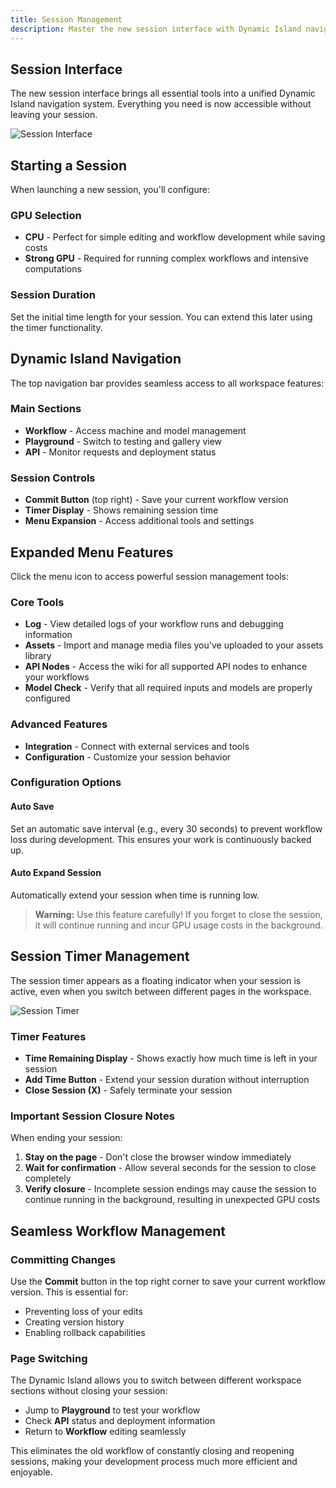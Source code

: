 ```yaml
---
title: Session Management
description: Master the new session interface with Dynamic Island navigation and advanced features
---
```


## Session Interface

The new session interface brings all essential tools into a unified Dynamic Island navigation system. Everything you need is now accessible without leaving your session.

![Session Interface](https://cd-misc.s3.us-east-2.amazonaws.com/docs/workspace/session.png)

## Starting a Session

When launching a new session, you'll configure:

### GPU Selection
- **CPU** - Perfect for simple editing and workflow development while saving costs
- **Strong GPU** - Required for running complex workflows and intensive computations

### Session Duration
Set the initial time length for your session. You can extend this later using the timer functionality.

## Dynamic Island Navigation

The top navigation bar provides seamless access to all workspace features:

### Main Sections
- **Workflow** - Access machine and model management
- **Playground** - Switch to testing and gallery view  
- **API** - Monitor requests and deployment status

### Session Controls
- **Commit Button** (top right) - Save your current workflow version
- **Timer Display** - Shows remaining session time
- **Menu Expansion** - Access additional tools and settings

## Expanded Menu Features

Click the menu icon to access powerful session management tools:

### Core Tools
- **Log** - View detailed logs of your workflow runs and debugging information
- **Assets** - Import and manage media files you've uploaded to your assets library
- **API Nodes** - Access the wiki for all supported API nodes to enhance your workflows
- **Model Check** - Verify that all required inputs and models are properly configured

### Advanced Features
- **Integration** - Connect with external services and tools
- **Configuration** - Customize your session behavior

### Configuration Options

#### Auto Save
Set an automatic save interval (e.g., every 30 seconds) to prevent workflow loss during development. This ensures your work is continuously backed up.

#### Auto Expand Session
Automatically extend your session when time is running low. 

> **Warning:** Use this feature carefully! If you forget to close the session, it will continue running and incur GPU usage costs in the background.

## Session Timer Management

The session timer appears as a floating indicator when your session is active, even when you switch between different pages in the workspace.

![Session Timer](https://cd-misc.s3.us-east-2.amazonaws.com/docs/workspace/timer.png)

### Timer Features
- **Time Remaining Display** - Shows exactly how much time is left in your session
- **Add Time Button** - Extend your session duration without interruption
- **Close Session (X)** - Safely terminate your session

### Important Session Closure Notes

When ending your session:

1. **Stay on the page** - Don't close the browser window immediately
2. **Wait for confirmation** - Allow several seconds for the session to close completely
3. **Verify closure** - Incomplete session endings may cause the session to continue running in the background, resulting in unexpected GPU costs

## Seamless Workflow Management

### Committing Changes
Use the **Commit** button in the top right corner to save your current workflow version. This is essential for:
- Preventing loss of your edits
- Creating version history
- Enabling rollback capabilities

### Page Switching
The Dynamic Island allows you to switch between different workspace sections without closing your session:
- Jump to **Playground** to test your workflow
- Check **API** status and deployment information  
- Return to **Workflow** editing seamlessly

This eliminates the old workflow of constantly closing and reopening sessions, making your development process much more efficient and enjoyable.
